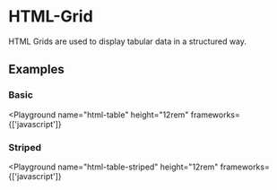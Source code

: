 
# HTML-Grid

<!-- introduction start -->
HTML Grids are used to display tabular data in a structured way.
<!-- introduction end -->

## Examples

### Basic

<Playground
  name="html-table"
  height="12rem"
  frameworks={['javascript']}
></Playground>

### Striped

<Playground
  name="html-table-striped"
  height="12rem"
  frameworks={['javascript']}
></Playground>
